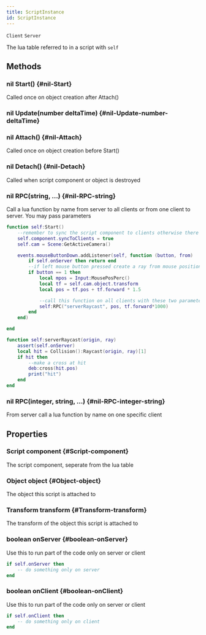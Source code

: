 ```yaml
---
title: ScriptInstance
id: ScriptInstance
---
```

`Client`
`Server`

The lua table referred to in a script with `self`

## Methods

### nil Start() {#nil-Start}
Called once on object creation after Attach()

### nil Update(number deltaTime) {#nil-Update-number-deltaTime}

### nil Attach() {#nil-Attach}
Called once on object creation before Start()

### nil Detach() {#nil-Detach}
Called when script component or object is destroyed

### nil RPC(string, ...) {#nil-RPC-string}
Call a lua function by name from server to all clients or from one client to server. You may pass parameters

```lua
function self:Start()
    --remember to sync the script component to clients otherwise there is noone to receieve the RPCs
    self.component.syncToClients = true
    self.cam = Scene:GetActiveCamera()

    events.mouseButtonDown.addListener(self, function (button, from)
        if self.onServer then return end
        --if left mouse button pressed create a ray from mouse position and direction
        if button == 1 then
            local mpos = Input:MousePosPerc()
            local tf = self.cam.object.transform
            local pos = tf.pos + tf.forward * 1.5

            --call this function on all clients with these two parameters
            self:RPC("serverRaycast", pos, tf.forward*1000)
        end
    end)

end

function self:serverRaycast(origin, ray)
    assert(self.onServer)
    local hit = Collision():Raycast(origin, ray)[1]
    if hit then
        --make a cross at hit
        deb:cross(hit.pos)
        print("hit")
    end
end
```


### nil RPC(integer, string, ...) {#nil-RPC-integer-string}
From server call a lua function by name on one specific client

## Properties

### Script component {#Script-component}
The script component, seperate from the lua table

### Object object {#Object-object}
The object this script is attached to

### Transform transform {#Transform-transform}
The transform of the object this script is attached to

### boolean onServer {#boolean-onServer}
Use this to run part of the code only on server or client
```lua 
if self.onServer then
    -- do something only on server
end
```

### boolean onClient {#boolean-onClient}
Use this to run part of the code only on server or client
```lua 
if self.onClient then
    -- do something only on client
end
```

